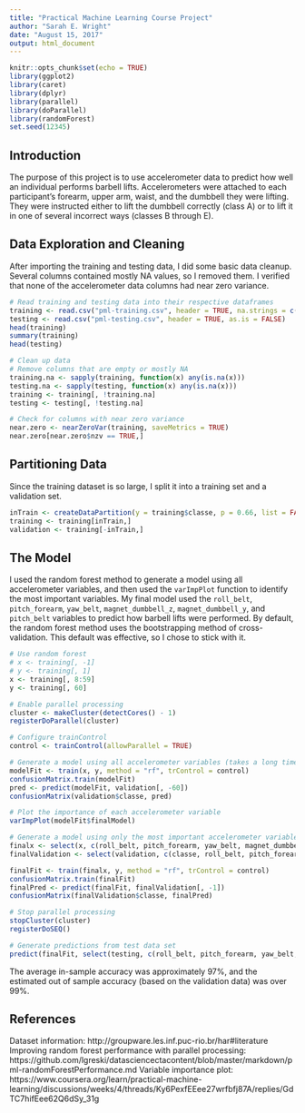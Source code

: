```yaml
---
title: "Practical Machine Learning Course Project"
author: "Sarah E. Wright"
date: "August 15, 2017"
output: html_document
---
```


```r
knitr::opts_chunk$set(echo = TRUE)
library(ggplot2)
library(caret)
library(dplyr)
library(parallel)
library(doParallel)
library(randomForest)
set.seed(12345)
```

## Introduction
The purpose of this project is to use accelerometer data to predict how well an individual performs barbell lifts. Accelerometers were attached to each participant's forearm, upper arm, waist, and the dumbbell they were lifting. They were instructed either to lift the dumbbell correctly (class A) or to lift it in one of several incorrect ways (classes B through E). 

## Data Exploration and Cleaning

After importing the training and testing data, I did some basic data cleanup. Several columns contained mostly NA values, so I removed them. I verified that none of the accelerometer data columns had near zero variance.
```r
# Read training and testing data into their respective dataframes
training <- read.csv("pml-training.csv", header = TRUE, na.strings = c("NA", "#DIV/0!", ""), as.is = FALSE)
testing <- read.csv("pml-testing.csv", header = TRUE, as.is = FALSE)
head(training)
summary(training)
head(testing)

# Clean up data
# Remove columns that are empty or mostly NA
training.na <- sapply(training, function(x) any(is.na(x)))
testing.na <- sapply(testing, function(x) any(is.na(x)))
training <- training[, !training.na]
testing <- testing[, !testing.na]

# Check for columns with near zero variance
near.zero <- nearZeroVar(training, saveMetrics = TRUE)
near.zero[near.zero$nzv == TRUE,]

```

## Partitioning Data

Since the training dataset is so large, I split it into a training set and a validation set.
```r
inTrain <- createDataPartition(y = training$classe, p = 0.66, list = FALSE)
training <- training[inTrain,]
validation <- training[-inTrain,]
```

## The Model

I used the random forest method to generate a model using all accelerometer variables, and then used the `varImpPlot` function to identify the most important variables. My final model used the `roll_belt`, `pitch_forearm`, `yaw_belt`, `magnet_dumbbell_z`, `magnet_dumbbell_y`, and `pitch_belt` variables to predict how barbell lifts were performed. By default, the random forest method uses the bootstrapping method of cross-validation. This default was effective, so I chose to stick with it.
```r
# Use random forest
# x <- training[, -1]
# y <- training[, 1]
x <- training[, 8:59]
y <- training[, 60]

# Enable parallel processing
cluster <- makeCluster(detectCores() - 1)
registerDoParallel(cluster)

# Configure trainControl
control <- trainControl(allowParallel = TRUE)

# Generate a model using all accelerometer variables (takes a long time!)
modelFit <- train(x, y, method = "rf", trControl = control)
confusionMatrix.train(modelFit)
pred <- predict(modelFit, validation[, -60])
confusionMatrix(validation$classe, pred)

# Plot the importance of each accelerometer variable
varImpPlot(modelFit$finalModel)

# Generate a model using only the most important accelerometer variables
finalx <- select(x, c(roll_belt, pitch_forearm, yaw_belt, magnet_dumbbell_z, magnet_dumbbell_y, pitch_belt))
finalValidation <- select(validation, c(classe, roll_belt, pitch_forearm, yaw_belt, magnet_dumbbell_z, magnet_dumbbell_y, pitch_belt))

finalFit <- train(finalx, y, method = "rf", trControl = control)
confusionMatrix.train(finalFit)
finalPred <- predict(finalFit, finalValidation[, -1])
confusionMatrix(finalValidation$classe, finalPred)

# Stop parallel processing
stopCluster(cluster)
registerDoSEQ()

# Generate predictions from test data set
predict(finalFit, select(testing, c(roll_belt, pitch_forearm, yaw_belt, magnet_dumbbell_z, magnet_dumbbell_y, pitch_belt)))
```
The average in-sample accuracy was approximately 97%, and the estimated out of sample accuracy (based on the validation data) was over 99%.


## References

Dataset information: http://groupware.les.inf.puc-rio.br/har#literature
Improving random forest performance with parallel processing: https://github.com/lgreski/datasciencectacontent/blob/master/markdown/pml-randomForestPerformance.md
Variable importance plot: https://www.coursera.org/learn/practical-machine-learning/discussions/weeks/4/threads/Ky6PexfEEee27wrfbfj87A/replies/GdTC7hifEee62Q6dSy_31g